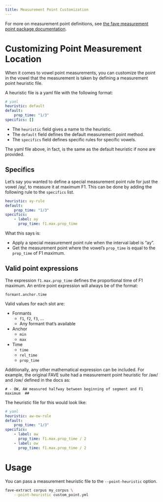 ```yaml
---
title: Measurement Point Customization
---
```


For more on measurement point definitions, see [the fave measurement point package documentation](https://forced-alignment-and-vowel-extraction.github.io/fave-measurement-point/).

# Customizing Point Measurement Location

When it comes to vowel point measurements, you can customize the point in the vowel that the measurement is taken by defining a measurement point heuristic file.

A heuristic file is a yaml file with the following format:

``` yaml
# yaml
heuristic: default
default:
    prop_time: "1/3"
specifics: []
```

-   The `heuristic` field gives a name to the heuristic.
-   The `default` field defines the default measurement point method.
-   The `specifics` field defines specific rules for specific vowels.

The yaml file above, in fact, is the same as the default heuristic if none are provided.

## Specifics

Let's say you wanted to define a special measurement point rule for just the vowel /ay/, to measure it at maximum F1. This can be done by adding the following rule to the `specifics` list.

``` yaml
heuristic: ay-rule
default:
    prop_time: "1/3"
specifics:
    - label: ay
      prop_time: f1.max.prop_time
```

What this says is:

-   Apply a special measurement point rule when the interval label is "ay".
-   Get the measurement point where the vowel's `prop_time` is equal to the `prop_time` of F1 maximum.

## Valid point expressions

The expression `f1.max.prop_time` defines the proportional time of F1 maximum. An entire point expression will always be of the format:

```         
formant.anchor.time
```

Valid values for each slot are:

-   Formants
    -   `f1`, `f2`, `f3`, ...
    -   Any formant that's available
-   Anchor
    -   `min`
    -   `max`
-   Time
    -   `time`
    -   `rel_time`
    -   `prop_time`

Additionally, any other mathematical expression can be included. For example, the original FAVE suite had a measurement point heuristic for /aw/ and /ow/ defined in the docs as:

```         
# - OW, AW measured halfway between beginning of segment and F1 maximum  ##
```

The heuristic file for this would look like:

``` yaml
# yaml
heuristic: aw-ow-rule
default:
    prop_time: "1/3"
specifics:
    - label: aw
      prop_time: f1.max.prop_time / 2
    - label: ow
      prop_time: f1.max.prop_time / 2
```

# Usage

You can pass a measurement heuristic file to the `--point-heuristic` option.

``` bash
fave-extract corpus my_corpus \
    --point-heuristic custom_point.yml
```